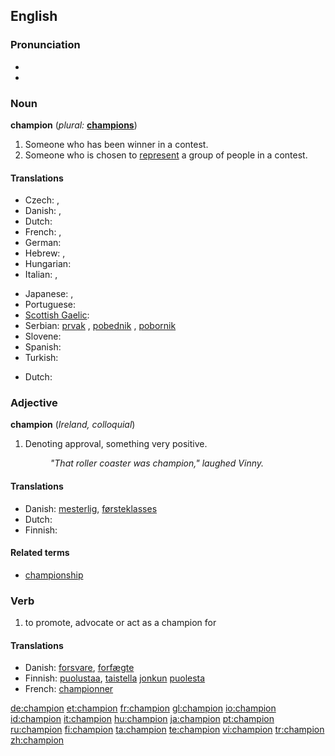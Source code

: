 ==English==
{{wikipedia}}

===Pronunciation===
* {{audio|en-gb-champion.ogg|Audio (RP)}}
* {{audio|en-us-champion.ogg|Audio (US)}}

===Noun===
'''champion'''  (''plural:'' '''[[champions]]''')

# Someone who has been winner in a contest.
# Someone who is chosen to [[represent]] a group of people in a contest.

====Translations====
{{trans-top|someone who has been winner in a contest}}
* Czech: {{t-|cs|mistr|m}}, {{t-|cs|přeborník|m}}
* Danish: {{t-|da|mester}}, {{t-|da|champion}}
* Dutch: {{t+|nl|kampioen|m}}
* French: {{t+|fr|champion|m}}, {{t|fr|championne|f}}
* German: {{t-|de|Sieger|m}}
* Hebrew: {{t+|he|אלוף|m|tr=aluf|sc=Hebr}}, {{אלופה|f|tr=alufa}}
* Hungarian: {{t+|hu|bajnok}}
* Italian: {{t+|it|campione|m}}, {{t+|it|campionessa|f}}
{{trans-mid}}
* Japanese: {{t-|ja|チャンピオン|tr=chanpion|sc=Jpan}}, {{t+|ja|優勝者|tr=yūshōsha|sc=Jpan}}
* Portuguese: {{t-|pt|campeão|m}}
* [[Scottish Gaelic]]: {{t-|gd|gaisgeach|m}}
* Serbian: [[prvak]] {{m}}, [[pobednik]] {{m}}, [[pobornik]] {{m}}
* Slovene: {{t+|sl|prvak|m}}
* Spanish: {{t-|es|campeón|m}}
* Turkish: {{t+|tr|şampiyon}}
{{trans-bottom}}

{{trans-top|defender of a cause}}
* Dutch: {{t-|nl|voorvechter|m}}
{{trans-mid}}
{{trans-bottom}}

===Adjective===
'''champion'''  (''Ireland, colloquial'')

# Denoting approval, something very positive.
#: ''"That roller coaster was champion," laughed Vinny.''

====Translations====
{{top}}
* Danish: [[mesterlig]], [[førsteklasses]]
* Dutch: {{t+|nl|kampioen}}
* Finnish: {{t+|fi|mestari}}
{{mid}}
{{bottom}}

====Related terms====
* [[championship]]

===Verb===
{{en-verb}}

# {{usually|of a cause}} to promote, advocate or act as a champion for

====Translations====
{{top}}
* Danish: [[forsvare]], [[forfægte]]
* Finnish: [[puolustaa]], [[taistella]] [[joku|jonkun]] [[puolesta]]
* French: [[championner]]
{{mid}}
{{bottom}}

[[de:champion]]
[[et:champion]]
[[fr:champion]]
[[gl:champion]]
[[io:champion]]
[[id:champion]]
[[it:champion]]
[[hu:champion]]
[[ja:champion]]
[[pt:champion]]
[[ru:champion]]
[[fi:champion]]
[[ta:champion]]
[[te:champion]]
[[vi:champion]]
[[tr:champion]]
[[zh:champion]]